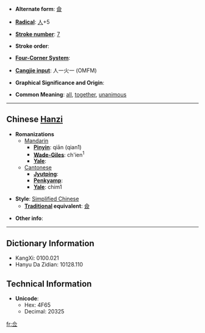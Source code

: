 * '''Alternate form''': [[僉]]

* '''[[Wiktionary:Chinese radical index| Radical]]''': [[Wiktionary:Chinese radical index 人|人]]+5

* '''[[Wiktionary:Chinese total strokes index|Stroke number]]''': [[Wiktionary:Chinese total strokes index 7|7]]

* '''Stroke order''': 

* '''[[Wiktionary:Chinese four corner index|Four-Corner System]]''': 

* '''[[Wiktionary:Chinese Cangjie index|Cangjie input]]''': 人一火一 (OMFM)

* '''Graphical Significance and Origin''': 

* '''Common Meaning''': [[all]], [[together]], [[unanimous]]

----

== Chinese [[Hanzi]] ==

* '''Romanizations'''
** [[Mandarin]]
*** '''[[Pinyin]]''': qiān (qian1)
*** '''[[Wade-Giles]]''': ch'ien<sup>1</sup>
*** '''[[Yale]]''': 
**[[Cantonese]]
***'''[[Jyutping]]''':
***'''[[Penkyamp]]''': 
***'''[[Yale]]''': chim1

* '''Style''': [[Simplified Chinese]] 
** '''[[Traditional Chinese|Traditional]] equivalent''': [[僉]]

* '''Other info''': 

----

== Dictionary Information ==

* KangXi: 0100.021
* Hanyu Da Zidian: 10128.110

== Technical Information ==

* '''Unicode''':
** Hex: 4F65
** Decimal: 20325

[[fr:佥]]